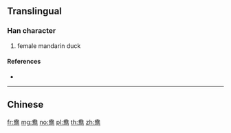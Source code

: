 {{character info/new}}
{{also|鴦}}
==Translingual==

===Han character===
{{Han char|rn=196|rad=鸟|as=05|sn=10|four=|canj=LKPYM}}

# female mandarin duck

====References====
* {{Han ref|kx=1505.141|hdz=74624.010|uh=9E2F|ud=40495}}

----

==Chinese==
{{zh-see|鴦}}

[[fr:鸯]]
[[mg:鸯]]
[[no:鸯]]
[[pl:鸯]]
[[th:鸯]]
[[zh:鸯]]